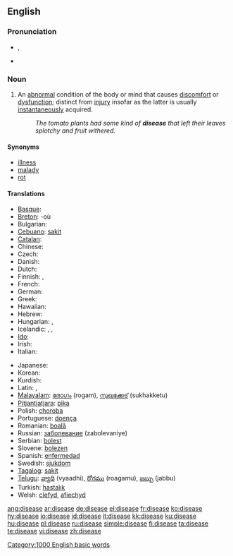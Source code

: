 ==English==

===Pronunciation===
*{{IPA|/disiːz/}}, {{IPA|/dəsiːz/}}
*{{audio|en-us-disease.ogg|Audio (US)}}
*:{{rhymes|iːz}}

===Noun===
{{en-noun}}

# {{pathology}} An [[abnormal]] condition of the body or mind that causes [[discomfort]] or [[dysfunction]]; distinct from [[injury]] insofar as the latter is usually [[instantaneous]]ly acquired.
#:''The tomato plants had some kind of '''disease''' that left their leaves splotchy and fruit withered.''

====Synonyms====
*[[illness]]
*[[malady]]
*[[rot]]

====Translations====
{{trans-top|an abnormal condition of the body causing discomfort or dysfunction}}
*[[Basque]]: {{t|eu|eritasun}}
*[[Breton]]: {{t|br|kleñved|m}} -où {{p}}
*Bulgarian: {{t|bg|болест|tr=bolest|f}}
*[[Cebuano]]: [[sakit]]
*[[Catalan]]: {{t|ca|malaltia|f}}
*Chinese: {{t|zh|病|tr=bìng}}
*Czech: {{t|cs|nemoc|f}}
*Danish: {{t|da|sygdom}}
*Dutch: {{t|nl|ziekte|f}}
*Finnish: {{t|fi|sairaus}}, {{t|fi|tauti}}
*French: {{t|fr|maladie|f}}
*German: {{t|de|Krankheit|f}}
*Greek: {{t|el|ασθένεια|tr=asthéneia}}
*Hawaiian: {{t|haw|maʻi}}
*Hebrew: {{t|he|מחלה|tr=makhala|f}}
*Hungarian: {{t|hu|betegség}}, {{t|hu|kór}}
*Icelandic: {{t+|is|sjúkdómur}}, {{t|is|sýki}}, {{t+|is|mein}}
*[[Ido]]: {{t|io|malad-eso}}
*Irish: {{t|ga|galar|m}}
*Italian: {{t|it|malattia|f}}
{{trans-mid}}
*Japanese: {{t|ja|病気|tr=byōki}}
*Korean: {{t|ko|질병}}
*Kurdish: {{t|ku|sc=KUchar|نه‌خۆشی}}
*Latin: {{t|la|morbus|m}}, {{t|la|infirmitas|f}}
*[[Malayalam]]: [[രോഗം]] (rogam), [[സുഖക്കേട്]] (sukhakketu)
*[[Pitjantjatjara]]: [[pika]]
*Polish: [[choroba ]] {{f}}
*Portuguese: [[doença]] {{f}}
*Romanian: [[boală]] {{f}}
*Russian: [[заболевание]] (zabolevaniye)
*Serbian: [[bolest]] {{f}}
*Slovene: [[bolezen]] {{f}}
*Spanish: [[enfermedad]] {{f}}
*Swedish: [[sjukdom]] {{c}}
*[[Tagalog]]: [[sakit]]
*[[Telugu]]: [[వ్యాధి]] (vyaadhi), [[రోగము]] (roagamu), [[జబ్బు]] (jabbu)
*Turkish: [[hastalık]]
*Welsh: [[clefyd]], [[afiechyd]]
{{trans-bottom}}

[[Category:1000 English basic words]]
[[Category:Diseases| ]]

[[ang:disease]]
[[ar:disease]]
[[de:disease]]
[[el:disease]]
[[fr:disease]]
[[ko:disease]]
[[hy:disease]]
[[io:disease]]
[[id:disease]]
[[it:disease]]
[[kk:disease]]
[[ku:disease]]
[[hu:disease]]
[[pl:disease]]
[[ru:disease]]
[[simple:disease]]
[[fi:disease]]
[[ta:disease]]
[[te:disease]]
[[vi:disease]]
[[zh:disease]]